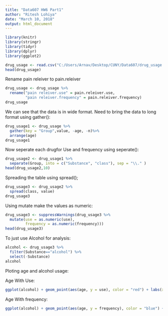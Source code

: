 ```yaml
---
title: "Data607 HW6 Part1"
author: "Ritesh Lohiya"
date: "March 10, 2018"
output: html_document
---
```



```r
library(knitr)
library(stringr)
library(tidyr)
library(dplyr)
library(ggplot2)
```


```r
drug_usage <- read.csv("C:/Users/Arnav/Desktop/CUNY/Data607/drug_usage.csv", sep=",")
head(drug_usage)
```

Rename pain releiver to pain.releiver

```r
drug_usage <- drug_usage %>%
  rename("pain releiver.use" = pain.releiver.use,
         "pain releiver.frequency" = pain.releiver.frequency)
drug_usage
```

We can see that the data is in wide format. Need to bring the data to long format using gather():


```r
drug_usage1 <- drug_usage %>%
  gather(key = "Group",value, -age, -n)%>% 
  arrange(age)
drug_usage1
```

Now seperate each drugfor Use and frequency using seperate():

```r
drug_usage2 <- drug_usage1 %>% 
  separate(Group, into = c("Substance", "class"), sep = "\\." )
head(drug_usage2,10)
```

Spreading the table using spread();

```r
drug_usage3 <- drug_usage2 %>% 
  spread(class, value)
drug_usage3
```

Using mutate make the values as numeric:

```r
drug_usage3 <- suppressWarnings(drug_usage3 %>% 
  mutate(use = as.numeric(use),
         frequency = as.numeric(frequency)))
head(drug_usage3)
```

To just use Alcohol for analysis:

```r
alcohol <- drug_usage3 %>% 
  filter(Substance=="alcohol") %>% 
  select(-Substance)
alcohol
```

Ploting age and alcohol usage:

Age With Use:

```r
ggplot(alcohol) + geom_point(aes(age, y = use), color = "red") + labs(x = "Age", y = "Usage")
```

Age With frequency:

```r
ggplot(alcohol) + geom_point(aes(age, y = frequency), color = "blue") + labs(x = "Age", y = "Frequency")
``` 






